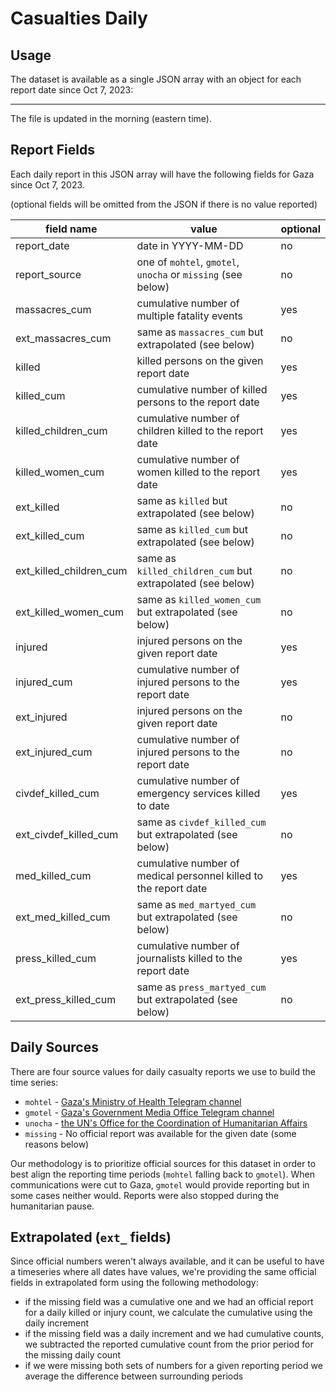 # Casualties Daily


<DailyReportStatsLabel />

## Usage

The dataset is available as a single JSON array with an object for each report date since Oct 7, 2023:


<JSONFileLinks resource="CasualtiesDaily_V2" />

---

The file is updated in the morning (eastern time).

## Report Fields

Each daily report in this JSON array will have the following fields for Gaza since Oct 7, 2023.

(optional fields will be omitted from the JSON if there is no value reported)

| field name              | value                                                            | optional |
| ----------------------- | ---------------------------------------------------------------- | -------- |
| report_date             | date in YYYY-MM-DD                                               | no       |
| report_source           | one of `mohtel`, `gmotel`, `unocha` or `missing` (see below)     | no       |
| massacres_cum           | cumulative number of multiple fatality events                    | yes      |
| ext_massacres_cum       | same as `massacres_cum` but extrapolated (see below)             | no       |
| killed                  | killed persons on the given report date                          | yes      |
| killed_cum              | cumulative number of killed persons to the report date           | yes      |
| killed_children_cum     | cumulative number of children killed to the report date          | yes      |
| killed_women_cum        | cumulative number of women killed to the report date             | yes      |
| ext_killed              | same as `killed` but extrapolated (see below)                    | no       |
| ext_killed_cum          | same as `killed_cum` but extrapolated (see below)                | no       |
| ext_killed_children_cum | same as `killed_children_cum` but extrapolated (see below)       | no       |
| ext_killed_women_cum    | same as `killed_women_cum` but extrapolated (see below)          | no       |
| injured                 | injured persons on the given report date                         | yes      |
| injured_cum             | cumulative number of injured persons to the report date          | yes      |
| ext_injured             | injured persons on the given report date                         | no       |
| ext_injured_cum         | cumulative number of injured persons to the report date          | no       |
| civdef_killed_cum       | cumulative number of emergency services killed to date           | yes      |
| ext_civdef_killed_cum   | same as `civdef_killed_cum` but extrapolated (see below)         | no       |
| med_killed_cum          | cumulative number of medical personnel killed to the report date | yes      |
| ext_med_killed_cum      | same as `med_martyed_cum` but extrapolated (see below)           | no       |
| press_killed_cum        | cumulative number of journalists killed to the report date       | yes      |
| ext_press_killed_cum    | same as `press_martyed_cum` but extrapolated (see below)         | no       |

## Daily Sources

There are four source values for daily casualty reports we use to build the time series:

- `mohtel` - [Gaza's Ministry of Health Telegram channel](https://t.me/s/MOHMediaGaza)
- `gmotel` - [Gaza's Government Media Office Telegram channel](https://t.me/s/mediagovps)
- `unocha` - [the UN's Office for the Coordination of Humanitarian Affairs](https://docs.google.com/spreadsheets/d/e/2PACX-1vSUyVkEg8Y_gYEzq8VeFY6vjKoZFvO2y5X1eVZ_1bRsabeDC6hv3Aaf8WFn-F4KR8TP5kDWtylSWLhG/pubhtml?gid=96613236&single=true)
- `missing` - No official report was available for the given date (some reasons below)

Our methodology is to prioritize official sources for this dataset in order to best align the reporting time periods (`mohtel` falling back to `gmotel`). When communications were cut to Gaza, `gmotel` would provide reporting but in some cases neither would. Reports were also stopped during the humanitarian pause.

## Extrapolated (`ext_` fields)

Since official numbers weren't always available, and it can be useful to have a timeseries where all dates have values, we're providing the same official fields in extrapolated form using the following methodology:

- if the missing field was a cumulative one and we had an official report for a daily killed or injury count, we calculate the cumulative using the daily increment
- if the missing field was a daily increment and we had cumulative counts, we subtracted the reported cumulative count from the prior period for the missing daily count
- if we were missing both sets of numbers for a given reporting period we average the difference between surrounding periods
